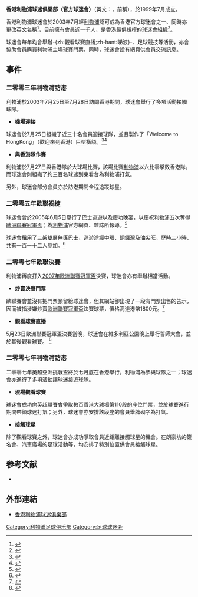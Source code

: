
'''香港利物浦球迷俱樂部（官方球迷會）'''（英文：{{lang|en|Official Liverpool FC Supporters Club HKSAR Branch}}，前稱{{lang|en|The Reds Supporters Club}}），於1999年7月成立。

香港利物浦球迷會於2003年7月經[[利物浦足球俱樂部|利物浦]]認可成為香港官方球迷會之一、同時亦更改英文名稱<ref>{{cite news | first = | last = | author = | coauthors = | url =  | title = 香港官方球迷會正式成立 | work = | publisher = 成報 | pages = A23 | page =  | date =2003-07-25| accessdate = | language = 中文 }}</ref>，目前擁有會員近一千人，是香港最俱規模的球迷會組織<ref>{{cite news | first =  | last =  | author =  | coauthors =  | url = http://hk.sports.yahoo.com/071215/42/2lee9.html | title = 場外混戰 紅魔拔頭籌 | work =  | publisher = 明報 | pages = F10 | page =  | date =2007-12-16| accessdate =  | language = 中文 | archive-date = 2007-12-18 | archive-url = https://web.archive.org/web/20071218085557/http://hk.sports.yahoo.com/071215/42/2lee9.html | dead-url = no }}</ref>。 

球迷會每年均會舉辦-{zh:觀看球賽直播;zh-hant:睇波}-、足球競技等活動，亦會協助會員購買利物浦主場球賽門票。同時，球迷會設有網頁供會員交流訊息。

==事件==
===二零零三年利物浦訪港===

利物浦於2003年7月25日至7月28日訪問香港期間，球迷會舉行了多項活動接觸球隊。

*'''機場迎接'''
球迷會於7月25日組織了近三十名會員迎接球隊，並且製作了「Welcome to HongKong」（歡迎來到香港）巨型橫額。<ref>{{cite news | first = | last = | author = 范家駿 | coauthors = | url =  | title = 300紅軍球迷會成員明入場打氣 | work = | publisher = 成報 | pages = A22 | page =  | date =2003-07-26| accessdate = | language = 中文 }}</ref><ref>{{cite news | first = | last = | author = | coauthors = | url =  | title = 球迷為歡迎偶像 風球下製作橫額 | work = | publisher = 明報 | pages = B15 | page =  | date =2003-07-26| accessdate = | language = 中文 }}</ref>

*'''與香港隊作賽'''
利物浦於7月27日與香港隊於大球場比賽，該場比賽[[利物浦足球俱樂部|利物浦]]以六比零擊敗香港隊。而球迷會則組織了約三百名球迷到東看台為利物浦打氣。

另外，球迷會部分會員亦於訪港期間全程追蹤球星。

===二零零五年歐聯祝捷===

球迷會曾於2005年6月5日舉行了巴士巡遊以及慶功晚宴，以慶祝利物浦五次奪得[[歐洲聯賽冠軍盃|歐洲聯賽冠軍盃]]；為[[利物浦足球俱樂部|利物浦]]官方網頁、雜誌所報導。<ref>{{cite news | first = Paul | last = Rogers | author =  | coauthors =  | url = http://www.liverpoolfc.tv/news/drilldown/N149068050609-1546.htm | title = CUP PARADE PICTURES YOU WON'T HAVE SEEN | work =  | publisher = Liverpoolfc.tv | pages = A11 | page =  | date =2005-06-09| accessdate =  | language = en | archive-date = 2007-06-09 | archive-url = https://web.archive.org/web/20070609162731/http://www.liverpoolfc.tv/news/drilldown/N149068050609-1546.htm | dead-url = no }}</ref>

球迷會租用了三架雙層無篷巴士，巡遊途經中環、銅鑼灣及油尖旺，歷時三小時、共有一百一十二人參加。<ref>{{cite news | first = | last = | author = | coauthors  url = | title = 賀稱霸歐聯港利物浦球迷巡遊 | work = | publisher = 明報 | pages = A11 | page =  | date =2005-06-06| accessdate = | language = 中文 }}</ref>

===二零零七年歐聯決賽===

利物浦再度打入[[2007年歐洲聯賽冠軍盃|2007年歐洲聯賽冠軍盃]]決賽，球迷會亦有舉辦相當活動。

*'''炒賣決賽門票'''
歐聯賽會並沒有把門票預留給球迷會，但其網站卻出現了一段有門票出售的告示，因而被指涉嫌炒賣[[歐洲聯賽冠軍盃|歐洲聯賽冠軍盃]]決賽球票，價格高達港幣1800元。<ref>{{cite news| first =| last =| author =| coauthors =| url =http://hk.news.yahoo.com/070509/12/273l9.html| title =港人炒門票1800元一張| work =| publisher =明報| pages =E01| page =| date =2007-05-10| accessdate =| language =中文| archiveurl =https://web.archive.org/web/20070515114115/http://hk.news.yahoo.com/070509/12/273l9.html| archivedate =2007-05-15| deadurl =yes}}</ref>

*'''觀看球賽直播'''
5月23日歐洲聯賽冠軍盃決賽當晚，球迷會在維多利亞公園晚上舉行誓師大會，並於其後觀看球賽。
<ref>{{cite news | first =  | last =  | author = 何漢聲 | coauthors = 葉文慧 | url = http://www.mingpaovan.com/htm/News/20070522/vsf11.htm | title = 球迷總動員 500紅軍踩場 AC躉盼解脫 | work =  | publisher = 明報 | pages = E10 | page =  | date =2007-05-22| accessdate =  | language = 中文 | archive-date = 2007-09-28 | archive-url = https://web.archive.org/web/20070928110159/http://www.mingpaovan.com/htm/News/20070522/vsf11.htm | dead-url = no }}</ref>

===二零零七年利物浦訪港===

二零零七年英超亞洲挑戰盃將於七月底在香港舉行，利物浦為參與球隊之一；球迷會亦進行了多項活動讓球迷接近球隊。

*'''現場觀看球賽'''

球迷會成功向英超聯賽會爭取數百香港大球場第110段的座位門票，並於球賽進行期間帶領球迷打氣；另外，球迷會亦安排該段座的會員舉牌砌字為打氣。

*'''接觸球星'''

除了觀看球賽之外，球迷會亦成功爭取會員近距離接觸球星的機會。在朗豪坊的簽名會、汽車廣場的足球活動等，均安排了特別位置供會員接觸球星。

==参考文献==
{{Reflist}}
*{{cite news | first = Peter | last = Lo | author = | coauthors = | url =  | title = 球迷會永遠與「利」同行 | work =  | publisher = 蘋果日報 | pages = AA5 | page =  | date =2007-04-12| accessdate = | language = 中文 }}

== 外部連結 ==
*[http://www.lfc.org.hk 香港利物浦球迷俱樂部] {{Wayback|url=http://www.lfc.org.hk/ |date=20111005012425 }}

[[Category:利物浦足球俱乐部|Category:利物浦足球俱乐部]]
[[Category:足球球迷会|Category:足球球迷会]]